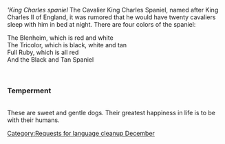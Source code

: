 {{nolanguage/box}}
[[Category:Requests for language cleanup December]]
{{rfc}}
'''King Charles spaniel'' The Cavalier King Charles Spaniel, named after King Charles II of England, it was rumored that he would have twenty cavaliers sleep with him in bed at night.  There are four colors of the spaniel: <ul> The Blenheim, which is red and white<br>The Tricolor, which is black, white and tan <br>Full Ruby, which is all red <br>And the Black and Tan Spaniel</ul>
<br>
<h3>Temperment</h3><br>
These are sweet and gentle dogs.  Their greatest happiness in life is to be with their humans.